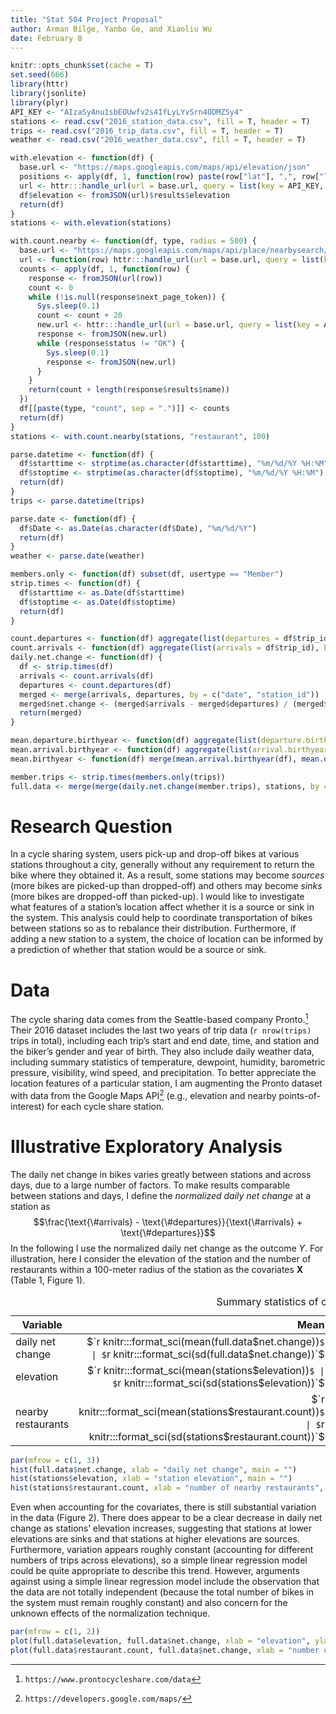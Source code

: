 ```yaml
---
title: "Stat 504 Project Proposal"
author: Arman Bilge, Yanbo Ge, and Xiaoliu Wu
date: February 8
---
```


\frenchspacing

```r
knitr::opts_chunk$set(cache = T)
set.seed(666)
library(httr)
library(jsonlite)
library(plyr)
API_KEY <- "AIzaSyAnu1sbEOUwfv2s4IfLyLYvSrn4ODMZSy4"
stations <- read.csv("2016_station_data.csv", fill = T, header = T)
trips <- read.csv("2016_trip_data.csv", fill = T, header = T)
weather <- read.csv("2016_weather_data.csv", fill = T, header = T)
```

```r
with.elevation <- function(df) {
  base.url <- "https://maps.googleapis.com/maps/api/elevation/json"
  positions <- apply(df, 1, function(row) paste(row["lat"], ",", row["long"], sep = ""))
  url <- httr:::handle_url(url = base.url, query = list(key = API_KEY, locations = paste(positions, collapse = "|")))$url
  df$elevation <- fromJSON(url)$results$elevation
  return(df)
}
stations <- with.elevation(stations)
```

```r
with.count.nearby <- function(df, type, radius = 500) {
  base.url <- "https://maps.googleapis.com/maps/api/place/nearbysearch/json"
  url <- function(row) httr:::handle_url(url = base.url, query = list(key = API_KEY, location = paste(row["lat"], ",", row["long"], sep = ""), type = type, radius = radius))$url
  counts <- apply(df, 1, function(row) {
    response <- fromJSON(url(row))
    count <- 0
    while (!is.null(response$next_page_token)) {
      Sys.sleep(0.1)
      count <- count + 20
      new.url <- httr:::handle_url(url = base.url, query = list(key = API_KEY, pagetoken = response$next_page_token))$url
      response <- fromJSON(new.url)
      while (response$status != "OK") {
        Sys.sleep(0.1)
        response <- fromJSON(new.url)
      }
    }
    return(count + length(response$results$name))
  })
  df[[paste(type, "count", sep = ".")]] <- counts
  return(df)
}
stations <- with.count.nearby(stations, "restaurant", 100)
```

```r
parse.datetime <- function(df) {
  df$starttime <- strptime(as.character(df$starttime), "%m/%d/%Y %H:%M")
  df$stoptime <- strptime(as.character(df$stoptime), "%m/%d/%Y %H:%M")
  return(df)
}
trips <- parse.datetime(trips)

parse.date <- function(df) {
  df$Date <- as.Date(as.character(df$Date), "%m/%d/%Y")
  return(df)
}
weather <- parse.date(weather)
```

```r
members.only <- function(df) subset(df, usertype == "Member")
strip.times <- function(df) {
  df$starttime <- as.Date(df$starttime)
  df$stoptime <- as.Date(df$stoptime)
  return(df)
}
```

```r
count.departures <- function(df) aggregate(list(departures = df$trip_id), by = list(date = df$starttime, station_id = df$from_station_id), FUN = length)
count.arrivals <- function(df) aggregate(list(arrivals = df$trip_id), by = list(date = df$starttime, station_id = df$to_station_id), FUN = length)
daily.net.change <- function(df) {
  df <- strip.times(df)
  arrivals <- count.arrivals(df)
  departures <- count.departures(df)
  merged <- merge(arrivals, departures, by = c("date", "station_id"))
  merged$net.change <- (merged$arrivals - merged$departures) / (merged$arrivals + merged$departures)
  return(merged)
}
```
```r
mean.departure.birthyear <- function(df) aggregate(list(departure.birthyear = df$birthyear), by = list(date = df$starttime, station_id = df$from_station_id), FUN = mean)
mean.arrival.birthyear <- function(df) aggregate(list(arrival.birthyear = df$birthyear), by = list(date = df$starttime, station_id = df$to_station_id), FUN = mean)
mean.birthyear <- function(df) merge(mean.arrival.birthyear(df), mean.departure.birthyear(df), by = c("date", "station_id"))
```

```r
member.trips <- strip.times(members.only(trips))
full.data <- merge(merge(daily.net.change(member.trips), stations, by = "station_id"), weather, by.x = "date", by.y = "Date")
```

# Research Question

In a cycle sharing system, users pick-up and drop-off bikes at various stations throughout a city, generally without any requirement to return the bike where they obtained it.
As a result, some stations may become *sources* (more bikes are picked-up than dropped-off) and others may become *sinks* (more bikes are dropped-off than picked-up).
I would like to investigate what features of a station's location affect whether it is a source or sink in the system.
This analysis could help to coordinate transportation of bikes between stations so as to rebalance their distribution.
Furthermore, if adding a new station to a system, the choice of location can be informed by a prediction of whether that station would be a source or sink.

# Data

The cycle sharing data comes from the Seattle-based company Pronto.^[`https://www.prontocycleshare.com/data`]
Their 2016 dataset includes the last two years of trip data (`r nrow(trips)` trips in total), including each trip's start and end date, time, and station and the biker's gender and year of birth.
They also include daily weather data, including summary statistics of temperature, dewpoint, humidity, barometric pressure, visibility, wind speed, and precipitation.
To better appreciate the location features of a particular station, I am augmenting the Pronto dataset with data from the Google Maps API^[`https://developers.google.com/maps/`] (e.g., elevation and nearby points-of-interest) for each cycle share station.

# Illustrative Exploratory Analysis

The daily net change in bikes varies greatly between stations and across days, due to a large number of factors.
To make results comparable between stations and days, I define the *normalized daily net change* at a station as
$$\frac{\text{\#arrivals} - \text{\#departures}}{\text{\#arrivals} + \text{\#departures}}$$
In the following I use the normalized daily net change as the outcome $Y$. For illustration, here I consider the elevation of the station and the number of restaurants within a 100-meter radius of the station as the covariates $\mathbf{X}$ (Table 1, Figure 1).

Table: Summary statistics of covariates and outcome.

| **Variable** | **Mean** | **SD** | **Min** | **Max** |
|-|-:|-:|-:|-:|
| daily net change | $`r knitr:::format_sci(mean(full.data$net.change))`$ | $`r knitr:::format_sci(sd(full.data$net.change))`$ | $`r knitr:::format_sci(min(full.data$net.change))`$ | $`r knitr:::format_sci(max(full.data$net.change))`$ |
| elevation | $`r knitr:::format_sci(mean(stations$elevation))`$ | $`r knitr:::format_sci(sd(stations$elevation))`$ | $`r knitr:::format_sci(min(stations$elevation))`$ | $`r knitr:::format_sci(max(stations$elevation))`$ |
| nearby restaurants | $`r knitr:::format_sci(mean(stations$restaurant.count))`$ | $`r knitr:::format_sci(sd(stations$restaurant.count))`$ | $`r knitr:::format_sci(min(stations$restaurant.count))`$ | $`r knitr:::format_sci(max(stations$restaurant.count))`$ |

```r
par(mfrow = c(1, 3))
hist(full.data$net.change, xlab = "daily net change", main = "")
hist(stations$elevation, xlab = "station elevation", main = "")
hist(stations$restaurant.count, xlab = "number of nearby restaurants", main = "")
```

Even when accounting for the covariates, there is still substantial variation in the data (Figure 2).
There does appear to be a clear decrease in daily net change as stations' elevation increases, suggesting that stations at lower elevations are sinks and that stations at higher elevations are sources.
Furthermore, variation appears roughly constant (accounting for different numbers of trips across elevations), so a simple linear regression model could be quite appropriate to describe this trend.
However, arguments against using a simple linear regression model include the observation that the data are not totally independent (because the total number of bikes in the system must remain roughly constant) and also concern for the unknown effects of the normalization technique.

```r
par(mfrow = c(1, 2))
plot(full.data$elevation, full.data$net.change, xlab = "elevation", ylab = "daily net change", main = "")
plot(full.data$restaurant.count, full.data$net.change, xlab = "number of nearby restaurants", ylab = "daily net change", main = "")
```
